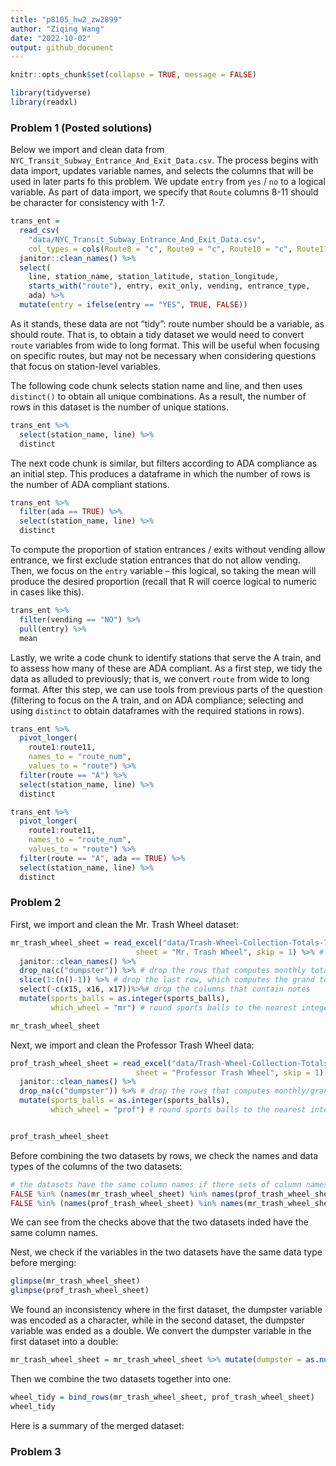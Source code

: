```yaml
---
title: "p8105_hw2_zw2899"
author: "Ziqing Wang"
date: "2022-10-02"
output: github_document
---
```


```r
knitr::opts_chunk$set(collapse = TRUE, message = FALSE)
```

```r
library(tidyverse)
library(readxl)
```

### Problem 1 (Posted solutions)

Below we import and clean data from `NYC_Transit_Subway_Entrance_And_Exit_Data.csv`. The process begins with data import, updates variable names, and selects the columns that will be used in later parts fo this problem. We update `entry` from `yes` / `no` to a logical variable. As part of data import, we specify that `Route` columns 8-11 should be character for consistency with 1-7.

```r
trans_ent = 
  read_csv(
    "data/NYC_Transit_Subway_Entrance_And_Exit_Data.csv",
    col_types = cols(Route8 = "c", Route9 = "c", Route10 = "c", Route11 = "c")) %>% 
  janitor::clean_names() %>% 
  select(
    line, station_name, station_latitude, station_longitude, 
    starts_with("route"), entry, exit_only, vending, entrance_type, 
    ada) %>% 
  mutate(entry = ifelse(entry == "YES", TRUE, FALSE))
```

As it stands, these data are not "tidy": route number should be a variable, as should route. That is, to obtain a tidy dataset we would need to convert `route` variables from wide to long format. This will be useful when focusing on specific routes, but may not be necessary when considering questions that focus on station-level variables. 

The following code chunk selects station name and line, and then uses `distinct()` to obtain all unique combinations. As a result, the number of rows in this dataset is the number of unique stations.

```r
trans_ent %>% 
  select(station_name, line) %>% 
  distinct
```

The next code chunk is similar, but filters according to ADA compliance as an initial step. This produces a dataframe in which the number of rows is the number of ADA compliant stations. 

```r
trans_ent %>% 
  filter(ada == TRUE) %>% 
  select(station_name, line) %>% 
  distinct
```

To compute the proportion of station entrances / exits without vending allow entrance, we first exclude station entrances that do not allow vending. Then, we focus on the `entry` variable -- this logical, so taking the mean will produce the desired proportion (recall that R will coerce logical to numeric in cases like this).

```r
trans_ent %>% 
  filter(vending == "NO") %>% 
  pull(entry) %>% 
  mean
```

Lastly, we write a code chunk to identify stations that serve the A train, and to assess how many of these are ADA compliant. As a first step, we tidy the data as alluded to previously; that is, we convert `route` from wide to long format. After this step, we can use tools from previous parts of the question (filtering to focus on the A train, and on ADA compliance; selecting and using `distinct` to obtain dataframes with the required stations in rows).

```r
trans_ent %>% 
  pivot_longer(
    route1:route11,
    names_to = "route_num",
    values_to = "route") %>% 
  filter(route == "A") %>% 
  select(station_name, line) %>% 
  distinct

trans_ent %>% 
  pivot_longer(
    route1:route11,
    names_to = "route_num",
    values_to = "route") %>% 
  filter(route == "A", ada == TRUE) %>% 
  select(station_name, line) %>% 
  distinct
```



### Problem 2

First, we import and clean the Mr. Trash Wheel dataset:
```r
mr_trash_wheel_sheet = read_excel("data/Trash-Wheel-Collection-Totals-7-2020-2.xlsx", 
                            sheet = "Mr. Trash Wheel", skip = 1) %>% # skip the row that contains figure
  janitor::clean_names() %>%
  drop_na(c("dumpster")) %>% # drop the rows that computes monthly totals
  slice(1:(n()-1)) %>% # drop the last row, which computes the grand total
  select(-c(x15, x16, x17))%>%# drop the columns that contain notes
  mutate(sports_balls = as.integer(sports_balls),
         which_wheel = "mr") # round sports balls to the nearest integer and create new variable to note the dumpsters are from mr. trash wheel 

mr_trash_wheel_sheet
```

Next, we import and clean the Professor Trash Wheel data:
```r
prof_trash_wheel_sheet = read_excel("data/Trash-Wheel-Collection-Totals-7-2020-2.xlsx", 
                            sheet = "Professor Trash Wheel", skip = 1) %>%  # skip the row that contains figure
  janitor::clean_names() %>%
  drop_na(c("dumpster")) %>% # drop the rows that computes monthly/grand totals
  mutate(sports_balls = as.integer(sports_balls),
         which_wheel = "prof") # round sports balls to the nearest integer and create a new variable to note that these dumpsters are from professor trash wheel


prof_trash_wheel_sheet
```

Before combining the two datasets by rows, we check the names and data types of the columns of the two datasets:
```r
# the datasets have the same column names if there sets of column names contain each other
FALSE %in% (names(mr_trash_wheel_sheet) %in% names(prof_trash_wheel_sheet))
FALSE %in% (names(prof_trash_wheel_sheet) %in% names(mr_trash_wheel_sheet))
```
We can see from the checks above that the two datasets inded have the same column names.  

Nest, we check if the variables in the two datasets have the same data type before merging:
```r
glimpse(mr_trash_wheel_sheet)
glimpse(prof_trash_wheel_sheet)
```
We found an inconsistency where in the first dataset, the dumpster variable was encoded as a character, while in the second dataset, the dumpster variable was ended as a double. We convert the dumpster variable in the first dataset into a double:
```r
mr_trash_wheel_sheet = mr_trash_wheel_sheet %>% mutate(dumpster = as.numeric(dumpster))
```

Then we combine the two datasets together into one:
```r
wheel_tidy = bind_rows(mr_trash_wheel_sheet, prof_trash_wheel_sheet)
wheel_tidy
```
Here is a summary of the merged dataset:

### Problem 3


